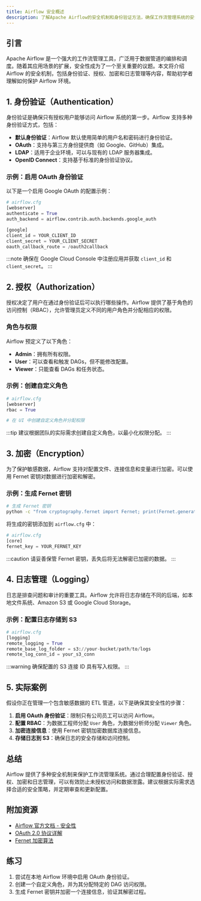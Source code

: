 ```yaml
---
title: Airflow 安全概述
description: 了解Apache Airflow的安全机制和身份验证方法，确保工作流管理系统的安全性。
---
```


## 引言

Apache Airflow 是一个强大的工作流管理工具，广泛用于数据管道的编排和调度。随着其应用场景的扩展，安全性成为了一个至关重要的议题。本文将介绍 Airflow 的安全机制，包括身份验证、授权、加密和日志管理等内容，帮助初学者理解如何保护 Airflow 环境。

## 1. 身份验证（Authentication）

身份验证是确保只有授权用户能够访问 Airflow 系统的第一步。Airflow 支持多种身份验证方式，包括：

- **默认身份验证**：Airflow 默认使用简单的用户名和密码进行身份验证。
- **OAuth**：支持与第三方身份提供商（如 Google、GitHub）集成。
- **LDAP**：适用于企业环境，可以与现有的 LDAP 服务器集成。
- **OpenID Connect**：支持基于标准的身份验证协议。

### 示例：启用 OAuth 身份验证

以下是一个启用 Google OAuth 的配置示例：

```python
# airflow.cfg
[webserver]
authenticate = True
auth_backend = airflow.contrib.auth.backends.google_auth

[google]
client_id = YOUR_CLIENT_ID
client_secret = YOUR_CLIENT_SECRET
oauth_callback_route = /oauth2callback
```

:::note
确保在 Google Cloud Console 中注册应用并获取 `client_id` 和 `client_secret`。
:::

## 2. 授权（Authorization）

授权决定了用户在通过身份验证后可以执行哪些操作。Airflow 提供了基于角色的访问控制（RBAC），允许管理员定义不同的用户角色并分配相应的权限。

### 角色与权限

Airflow 预定义了以下角色：

- **Admin**：拥有所有权限。
- **User**：可以查看和触发 DAGs，但不能修改配置。
- **Viewer**：只能查看 DAGs 和任务状态。

### 示例：创建自定义角色

```python
# airflow.cfg
[webserver]
rbac = True

# 在 UI 中创建自定义角色并分配权限
```

:::tip
建议根据团队的实际需求创建自定义角色，以最小化权限分配。
:::

## 3. 加密（Encryption）

为了保护敏感数据，Airflow 支持对配置文件、连接信息和变量进行加密。可以使用 Fernet 密钥对数据进行加密和解密。

### 示例：生成 Fernet 密钥

```bash
# 生成 Fernet 密钥
python -c "from cryptography.fernet import Fernet; print(Fernet.generate_key())"
```

将生成的密钥添加到 `airflow.cfg` 中：

```python
# airflow.cfg
[core]
fernet_key = YOUR_FERNET_KEY
```

:::caution
请妥善保管 Fernet 密钥，丢失后将无法解密已加密的数据。
:::

## 4. 日志管理（Logging）

日志是排查问题和审计的重要工具。Airflow 允许将日志存储在不同的后端，如本地文件系统、Amazon S3 或 Google Cloud Storage。

### 示例：配置日志存储到 S3

```python
# airflow.cfg
[logging]
remote_logging = True
remote_base_log_folder = s3://your-bucket/path/to/logs
remote_log_conn_id = your_s3_conn
```

:::warning
确保配置的 S3 连接 ID 具有写入权限。
:::

## 5. 实际案例

假设你正在管理一个包含敏感数据的 ETL 管道，以下是确保其安全性的步骤：

1. **启用 OAuth 身份验证**：限制只有公司员工可以访问 Airflow。
2. **配置 RBAC**：为数据工程师分配 `User` 角色，为数据分析师分配 `Viewer` 角色。
3. **加密连接信息**：使用 Fernet 密钥加密数据库连接信息。
4. **存储日志到 S3**：确保日志的安全存储和访问控制。

## 总结

Airflow 提供了多种安全机制来保护工作流管理系统。通过合理配置身份验证、授权、加密和日志管理，可以有效防止未授权访问和数据泄露。建议根据实际需求选择合适的安全策略，并定期审查和更新配置。

## 附加资源

- [Airflow 官方文档 - 安全性](https://airflow.apache.org/docs/apache-airflow/stable/security.html)
- [OAuth 2.0 协议详解](https://oauth.net/2/)
- [Fernet 加密算法](https://cryptography.io/en/latest/fernet/)

## 练习

1. 尝试在本地 Airflow 环境中启用 OAuth 身份验证。
2. 创建一个自定义角色，并为其分配特定的 DAG 访问权限。
3. 生成 Fernet 密钥并加密一个连接信息，验证其解密过程。
